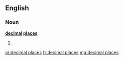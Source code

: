 ==English==

===Noun===
'''[[decimal]] [[places]]'''

# {{plural of|decimal place}}

[[ar:decimal places]]
[[fr:decimal places]]
[[mg:decimal places]]